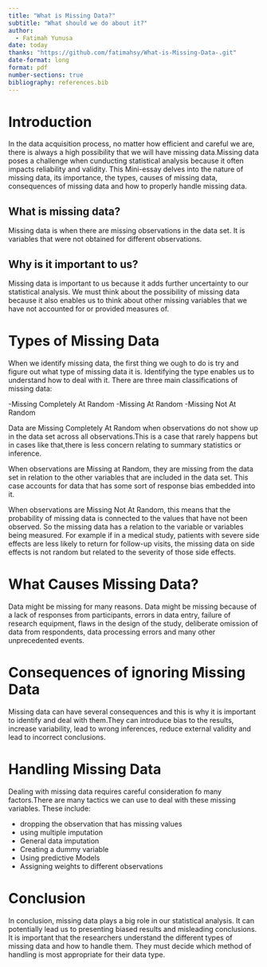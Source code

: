```yaml
---
title: "What is Missing Data?"
subtitle: "What should we do about it?"
author: 
  - Fatimah Yunusa
date: today
thanks: "https://github.com/fatimahsy/What-is-Missing-Data-.git"
date-format: long
format: pdf
number-sections: true
bibliography: references.bib
---
```


# Introduction
In the data acquisition process, no matter how efficient and careful we are, there is always a high possibility that we will have missing data.Missing data poses a challenge when cunducting statistical analysis because it often impacts reliability and validity. This Mini-essay delves into the nature of missing data, its importance, the types, causes of missing data, consequences of missing data and how to properly handle missing data. 

## What is missing data?
Missing data is when there are missing observations in the data set. It is variables that were not obtained for different observations. 

## Why is it important to us?
Missing data is important to us because it adds further uncertainty to our statistical analysis. We must think about the possibility of missing data because it also enables us to think about other missing variables that we have not accounted for or provided measures of. 


# Types of Missing Data
When we identify missing data, the first thing we ough to do is try and figure out what type of missing data it is. Identifying the type enables us to understand how to deal with it. There are three main classifications of missing data: 

-Missing Completely At Random 
-Missing At Random 
-Missing Not At Random 
 
 Data are Missing Completely At Random when observations do not show up in the data set across all observations.This is a case that rarely happens but in cases like that,there is less concern relating to summary statistics or inference. 
 
 When observations are Missing at Random, they are missing from the data set in relation to the other variables that are included in the data set. This case accounts for data that has some sort of response bias embedded into it. 

When observations are Missing Not At Random, this means that the probability of missing data is connected to the values that have not been observed. So the missing data has a relation to the variable or variables being measured. For example if in a medical study, patients with severe side effects are less likely to return for follow-up visits, the missing data on side effects is not random but related to the severity of those side effects.


# What Causes Missing Data? 

Data might be missing for many reasons. Data might be missing because of a lack of responses from participants, errors in data entry, failure of research equipment, flaws in the design of the study, deliberate omission of data from respondents, data processing errors and many other unprecedented events. 


# Consequences of ignoring Missing Data 

Missing data can have several consequences and this is why it is important to identify and deal with them.They can introduce bias to the results, increase variability, lead to wrong inferences, reduce external validity and lead to incorrect conclusions. 

# Handling Missing Data 

Dealing with missing data requires careful consideration fo many factors.There are many tactics we can use to deal with these missing variables. These include: 

- dropping the observation that has missing values
- using multiple imputation
- General data imputation
- Creating a dummy variable
- Using predictive Models
- Assigning weights to different observations


# Conclusion

In conclusion, missing data plays a big role in our statistical analysis. It can potentially lead us to presenting biased results and misleading conclusions. It is important that the researchers understand the different types of missing data and how to handle them. They must decide which method of handling is most appropriate for their data type.  






